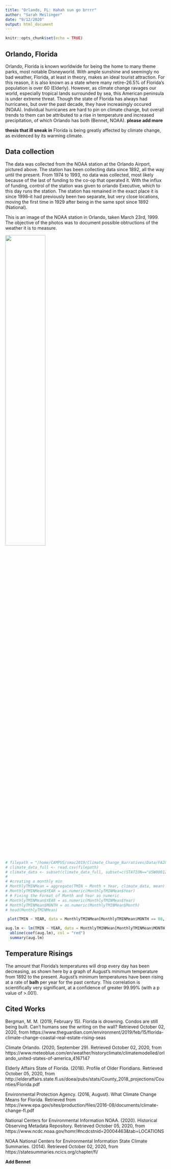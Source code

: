 ```yaml
---
title: "Orlando, FL: Hahah sun go brrrr"
author: "Sarah Meilinger"
date: "9/12/2020"
output: html_document
---
```



```r
knitr::opts_chunk$set(echo = TRUE)
```

## Orlando, Florida

Orlando, Florida is known worldwide for being the home to many theme parks, most notable Disneyworld. With ample sunshine and seemingly no bad weather, Florida, at least in theory, makes an ideal tourist attraction. For this reason, it is also known as a state where many retire--26.5% of Florida's population is over 60 (Elderly). However, as climate change ravages our world, especially tropical lands surrounded by sea, this American peninsula is under extreme threat.  Though the state of Florida has always had hurricanes, but over the past decade, they have increasingly occured (NOAA). Individual hurricanes are hard to pin on climate change, but overall trends to them can be attributed to a rise in temperature and increased precipitation, of which Orlando has both (Bennet, NOAA).
**please add more**

**thesis that ill sneak in** Florida is being greatly affected by climate change, as evidenced by its warming climate.
<!-- read.csv(/home/CAMPUS/smac2019/Climate_Change_Narratives/Student_Folders/Meilinger/Orlando stuff.R) -->

## Data collection
The data was collected from the NOAA station at the Orlando Airport, pictured above. The station has been collecting data since 1892, all the way until the present. From 1974 to 1993, no data was collected, most likely because of the last of funding to the co-op that operated it. With the influx of funding, control of the station was given to orlando Executive, which to this day runs the station. The station has remained in the exact place it is since 1998--it had previously been two separate, but very close locations, moving the first time in 1929 after being in the same spot since 1892 (National).  

This is an image of the NOAA station in Orlando, taken March 23rd, 1999. The objective of the photos was to document possible obtructions of the weather it is to measure.

![](https://www.ncdc.noaa.gov/EdadsV2/api/ASOSStationPhotos/image/byhash/DE057C49AB3E1D5A61E2376C5ED947AA){width=50%}

<!-- take eval=false out when wish to run code in knit -->
```r
# filepath = "/home/CAMPUS/smac2019/Climate_Change_Narratives/Data/FA20/Sarah_Orlando_Data.csv"
# climate_data_full <- read.csv(filepath)
# climate_data <- subset(climate_data_full, subset=c(STATION=="USW00012841"))
#
# #creating a monthly min
# MonthlyTMINMean = aggregate(TMIN ~ Month + Year, climate_data, mean)
# MonthlyTMINMean$YEAR = as.numeric(MonthlyTMINMean$Year)
# # Fixing the Format of Month and Year as numeric
# MonthlyTMINMean$YEAR = as.numeric(MonthlyTMINMean$Year)
# MonthlyTMINMean$MONTH = as.numeric(MonthlyTMINMean$Month)
# head(MonthlyTMINMean)

 plot(TMIN ~ YEAR, data = MonthlyTMINMean[MonthlyTMINMean$MONTH == 08, ], pch= 20 , las = 1, xlim = c(1890, 2020), xlab = "Year", ylab = "Minimum Temperature", main = "August's Minimum Temperature" )

aug.lm <- lm(TMIN ~ YEAR, data = MonthlyTMINMean[MonthlyTMINMean$MONTH == 08, ])
  abline(coef(aug.lm), col = "red")
  summary(aug.lm)
```
## Temperature Risings
The amount that Florida's temperatures will drop every day has been decreasing, as shown here by a graph of August's minimum temperature from 1892 to the present. August’s minimum temperatures have been rising at a rate of **balh** per year for the past century. This correlation is scientifically very significant, at a confidence of greater 99.99% (with a p value of >.001).


## Cited Works
Bergman, M. M. (2019, February 15). Florida is drowning. Condos are still being built. Can't humans see the writing on the wall? Retrieved October 02, 2020, from https://www.theguardian.com/environment/2019/feb/15/florida-climate-change-coastal-real-estate-rising-seas 

Climate Orlando. (2020, September 29). Retrieved October 02, 2020, from https://www.meteoblue.com/en/weather/historyclimate/climatemodelled/orlando_united-states-of-america_4167147 

Elderly Affairs State of Florida. (2018). Profile of Older Floridians. Retrieved October 05, 2020, from http://elderaffairs.state.fl.us/doea/pubs/stats/County_2018_projections/Counties/Florida.pdf 

Environmental Protection Agency. (2016, August). What Climate Change Means for Florida. Retrieved from https://www.epa.gov/sites/production/files/2016-08/documents/climate-change-fl.pdf

National Centers for Environmental Information NOAA. (2020). Historical Observing Metadata Repository. Retrieved October 05, 2020, from  https://www.ncdc.noaa.gov/homr/#ncdcstnid=20004463&tab=LOCATIONS 

NOAA National Centers for Environmental Information State Climate Summaries. (2014). Retrieved October 02, 2020, from https://statesummaries.ncics.org/chapter/fl/ 


**Add Bennet** 